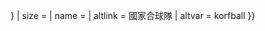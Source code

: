 {{country data {{{1}}}
| flagright/core
| variant = {{{variant|{{{2|}}}}}}
| size = {{{size|}}}
| name = {{{name|}}}
| altlink = 國家合球隊
| altvar = korfball
}}<noinclude>{{documentation}}
</noinclude>